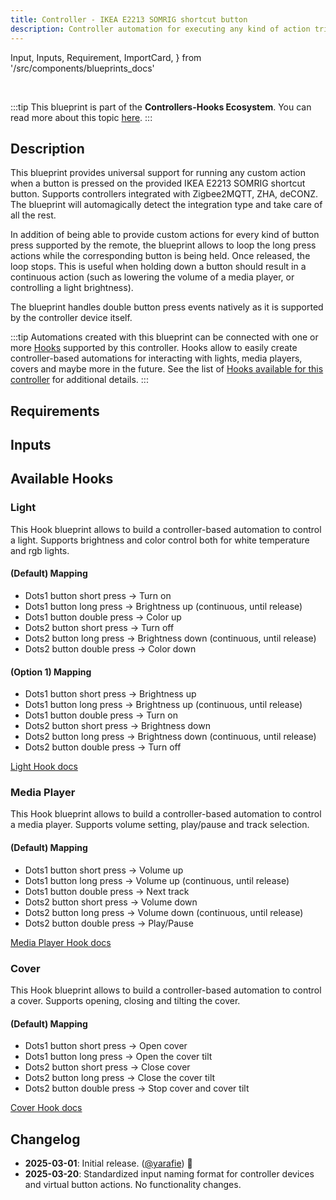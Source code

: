 ```yaml
---
title: Controller - IKEA E2213 SOMRIG shortcut button
description: Controller automation for executing any kind of action triggered by the provided IKEA E2213 SOMRIG shortcut button. Supports Zigbee2MQTT, ZHA, deCONZ.
---
```


  Input,
  Inputs,
  Requirement,
  ImportCard,
} from '/src/components/blueprints_docs'

<ImportCard id='ikea_e2213' category='controllers' />

<br />

:::tip
This blueprint is part of the **Controllers-Hooks Ecosystem**. You can read more about this topic [here](/docs/controllers-hooks-ecosystem).
:::

## Description

This blueprint provides universal support for running any custom action when a button is pressed on the provided IKEA E2213 SOMRIG shortcut button. Supports controllers integrated with Zigbee2MQTT, ZHA, deCONZ. The blueprint will automagically detect the integration type and take care of all the rest.

In addition of being able to provide custom actions for every kind of button press supported by the remote, the blueprint allows to loop the long press actions while the corresponding button is being held. Once released, the loop stops. This is useful when holding down a button should result in a continuous action (such as lowering the volume of a media player, or controlling a light brightness).

The blueprint handles double button press events natively as it is supported by the controller device itself.

:::tip
Automations created with this blueprint can be connected with one or more [Hooks](/docs/blueprints/hooks) supported by this controller.
Hooks allow to easily create controller-based automations for interacting with lights, media players, covers and maybe more in the future. See the list of [Hooks available for this controller](/docs/blueprints/controllers/ikea_e2213#available-hooks) for additional details.
:::

## Requirements

<Requirement id='zigbee2mqtt' />
<Requirement id='zha' />
<Requirement id='deconz' />

## Inputs

<Inputs category='controllers' id='ikea_2213' />

## Available Hooks

### Light

This Hook blueprint allows to build a controller-based automation to control a light. Supports brightness and color control both for white temperature and rgb lights.

#### (Default) Mapping

- Dots1 button short press -> Turn on
- Dots1 button long press -> Brightness up (continuous, until release)
- Dots1 button double press -> Color up
- Dots2 button short press -> Turn off
- Dots2 button long press -> Brightness down (continuous, until release)
- Dots2 button double press -> Color down

#### (Option 1) Mapping

- Dots1 button short press -> Brightness up
- Dots1 button long press -> Brightness up (continuous, until release)
- Dots1 button double press -> Turn on
- Dots2 button short press -> Brightness down
- Dots2 button long press -> Brightness down (continuous, until release)
- Dots2 button double press -> Turn off

[Light Hook docs](/docs/blueprints/hooks/light)

### Media Player

This Hook blueprint allows to build a controller-based automation to control a media player. Supports volume setting, play/pause and track selection.

#### (Default) Mapping

- Dots1 button short press -> Volume up
- Dots1 button long press -> Volume up (continuous, until release)
- Dots1 button double press -> Next track
- Dots2 button short press -> Volume down
- Dots2 button long press -> Volume down (continuous, until release)
- Dots2 button double press -> Play/Pause

[Media Player Hook docs](/docs/blueprints/hooks/media_player)

### Cover

This Hook blueprint allows to build a controller-based automation to control a cover. Supports opening, closing and tilting the cover.

#### (Default) Mapping

- Dots1 button short press -> Open cover
- Dots1 button long press -> Open the cover tilt
- Dots2 button short press -> Close cover
- Dots2 button long press -> Close the cover tilt
- Dots2 button double press -> Stop cover and cover tilt

[Cover Hook docs](/docs/blueprints/hooks/cover)

## Changelog

- **2025-03-01**: Initial release. ([@yarafie](https://github.com/yarafie)) :tada:
- **2025-03-20**: Standardized input naming format for controller devices and virtual button actions. No functionality changes.
